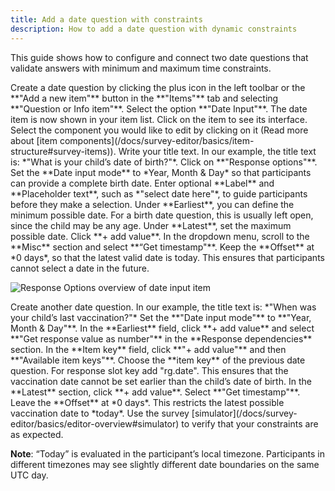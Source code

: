 ```yaml
---
title: Add a date question with constraints
description: How to add a date question with dynamic constraints
---
```


This guide shows how to configure and connect two date questions that validate answers with minimum and maximum time constraints.

<Steps>
<Step>
Create a date question by clicking the plus icon in the left toolbar or the **"Add a new item"** button in the **"Items"** tab and selecting **"Question or Info item"**.
</Step>
<Step>
Select the option **"Date Input"**. The date item is now shown in your item list. Click on the item to see its interface.
</Step>
<Step>
Select the component you would like to edit by clicking on it (Read more about [item components](/docs/survey-editor/basics/item-structure#survey-items)).
</Step>
<Step>
Write your title text. In our example, the title text is: *"What is your child’s date of birth?"*.
</Step>
<Step>
Click on **"Response options"**. Set the **Date input mode** to *Year, Month & Day* so that participants can provide a complete birth date.
</Step>
<Step> 
Enter optional **Label** and **Placeholder text**, such as *"select date here"*, to guide participants before they make a selection. 
</Step> 
<Step> 
Under **Earliest**, you can define the minimum possible date. For a birth date question, this is usually left open, since the child may be any age. 
</Step> 
<Step> 
Under **Latest**, set the maximum possible date. Click **+ add value**. 
</Step> 
<Step> 
In the dropdown menu, scroll to the  **Misc** section and select **“Get timestamp"**. Keep the **Offset** at *0 days*, so that the latest valid date is today. This ensures that participants cannot select a date in the future.

![Response Options overview of date input item](../images/addDateInput.png)

</Step> 
<Step>
Create another date question. In our example, the title text is:  
*"When was your child’s last vaccination?"*
</Step>
<Step> 
Set the **"Date input mode"** to **"Year, Month & Day"**. 
</Step>
<Step> 
In the **Earliest** field, click **+ add value** and select **"Get response value as number"** in the **Response dependencies** section.
</Step>
<Step> 
In the **Item key** field, click **"+ add value"** and then **"Available item keys"**. Choose the **item key** of the previous date question. For response slot key add "rg.date". This ensures that the vaccination date cannot be set earlier than the child’s date of birth. 
</Step> 
<Step> 
In the **Latest** section, click **+ add value**. 
</Step> 
<Step> 
Select **"Get timestamp"**. Leave the **Offset** at *0 days*. This restricts the latest possible vaccination date to *today*. 
</Step>
<Step> 
Use the survey [simulator](/docs/survey-editor/basics/editor-overview#simulator) to verify that your constraints are as expected.
</Step> 
</Steps>

**Note**: “Today” is evaluated in the participant’s local timezone. Participants in different timezones may see slightly different date boundaries on the same UTC day.
